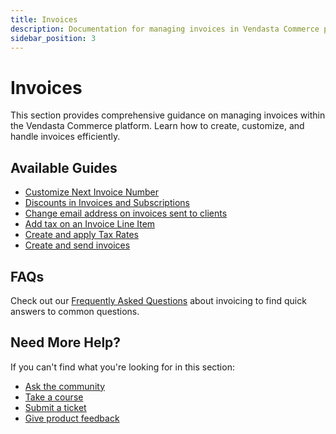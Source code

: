 ```yaml
---
title: Invoices
description: Documentation for managing invoices in Vendasta Commerce platform
sidebar_position: 3
---
```


# Invoices

This section provides comprehensive guidance on managing invoices within the Vendasta Commerce platform. Learn how to create, customize, and handle invoices efficiently.

## Available Guides

- [Customize Next Invoice Number](/commerce/invoices/customize-next-invoice-number)
- [Discounts in Invoices and Subscriptions](/commerce/invoices/discounts-in-invoices-and-subscriptions)
- [Change email address on invoices sent to clients](/commerce/invoices/change-email-address-on-invoices)
- [Add tax on an Invoice Line Item](/commerce/invoices/add-tax-on-invoice-line-item)
- [Create and apply Tax Rates](/commerce/invoices/create-and-apply-tax-rates)
- [Create and send invoices](/commerce/invoices/create-and-send-invoices)

## FAQs

Check out our [Frequently Asked Questions](/commerce/invoices/faqs) about invoicing to find quick answers to common questions.

## Need More Help?

If you can't find what you're looking for in this section:

- [Ask the community](https://www.facebook.com/groups/vendasta)
- [Take a course](https://academy.vendasta.com/)
- [Submit a ticket](/requests/new)
- [Give product feedback](https://roadmap.vendasta.com)